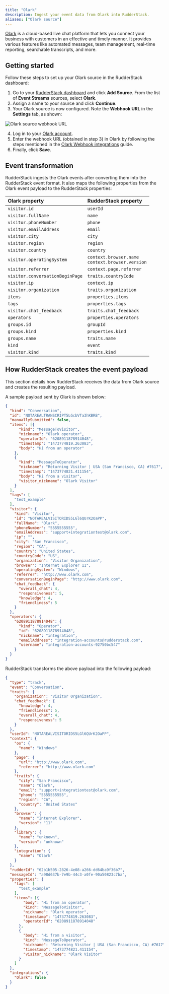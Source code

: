 ```yaml
---
title: "Olark"
description: Ingest your event data from Olark into RudderStack.
aliases: ["Olark source"]
---
```


[Olark](https://www.olark.com/) is a cloud-based live chat platform that lets you connect your business with customers in an effective and timely manner. It provides various features like automated messages, team management, real-time reporting, searchable transcripts, and more.

## Getting started

Follow these steps to set up your Olark source in the RudderStack dashboard:

1. Go to your [RudderStack dashboard](https://app.rudderstack.com/) and click **Add Source**. From the list of **Event Streams** sources, select **Olark**.
2. Assign a name to your source and click **Continue**.
3. Your Olark source is now configured. Note the **Webhook URL** in the **Settings** tab, as shown:

<img src="../../../assets/event-stream-sources/olark-webhook-src.png" alt="Olark source webhook URL" />

4. Log in to your <a href="https://www.olark.com/login">Olark account</a>.
5. Enter the webhook URL (obtained in step 3) in Olark by following the steps mentioned in the [Olark Webhook integrations](https://www.olark.com/help/webhooks/) guide.
6. Finally, click **Save**.

## Event transformation

RudderStack ingests the Olark events after converting them into the RudderStack event format. It also maps the following properties from the Olark event payload to the RudderStack properties:

| Olark property  | RudderStack property|
| :------------------ | :------------- |
| `visitor.id`  | `userId`    | 
| `visitor.fullName`        | `name`        | 
|  `visitor.phoneNumber` | `phone`        | 
| `visitor.emailAddress`  | `email`        | 
| `visitor.city`     | `city`   | 
| `visitor.region`    | `region`  | 
| `visitor.country`     | `country`   |
| `visitor.operatingSystem`  | `context.browser.name` <br/> `context.browser.version`    | 
| `visitor.referrer`        | `context.page.referrer`        | 
|  `visitor.conversationBeginPage` | `traits.countryCode`        | 
| `visitor.ip`  | `context.ip`        | 
| `visitor.organization`     | `traits.organization`   | 
| `items`    | `properties.items`  | 
| `tags`     | `properties.tags`   |
| `visitor.chat_feedback`  | `traits.chat_feedback`    | 
| `operators`        | `properties.operators`        | 
|  `groups.id` | `groupId`        | 
| `groups.kind`  | `properties.kind`        | 
| `groups.name`     | `traits.name`   | 
| `kind`    | `event`  | 
| `visitor.kind`     | `traits.kind`   |

## How RudderStack creates the event payload

This section details how RudderStack receives the data from Olark source and creates the resulting payload.

A sample payload sent by Olark is shown below:

```json
{
  "kind": "Conversation",
  "id": "NOTAREALTRANSCRIPT5LGcbVTa3hKBRB",
  "manuallySubmitted": false,
  "items": [{
      "kind": "MessageToVisitor",
      "nickname": "Olark operator",
      "operatorId": "6208911878914048",
      "timestamp": "1473774819.263083",
      "body": "Hi from an operator"
    },
    {
      "kind": "MessageToOperator",
      "nickname": "Returning Visitor | USA (San Francisco, CA) #7617",
      "timestamp": "1473774821.411154",
      "body": "Hi from a visitor",
      "visitor_nickname": "Olark Visitor"
    }
  ],
  "tags": [
    "test_example"
  ],
  "visitor": {
    "kind": "Visitor",
    "id": "NOTAREALVISITORIDS5LGl6QUrK2OaPP",
    "fullName": "Olark",
    "phoneNumber": "5555555555",
    "emailAddress": "support+integrationtest@olark.com",
    "ip": "",
    "city": "San Francisco",
    "region": "CA",
    "country": "United States",
    "countryCode": "US",
    "organization": "Visitor Organization",
    "browser": "Internet Explorer 11",
    "operatingSystem": "Windows",
    "referrer": "http://www.olark.com",
    "conversationBeginPage": "http://www.olark.com",
    "chat_feedback": {
      "overall_chat": 4,
      "responsiveness": 5,
      "knowledge": 4,
      "friendliness": 5
    }
  },
  "operators": {
    "6208911878914048": {
      "kind": "Operator",
      "id": "6208911878914048",
      "nickname": "integration",
      "emailAddress": "integration-accounts@rudderstack.com",
      "username": "integration-accounts-92750bc547"
    }
  }
}
```

RudderStack transforms the above payload into the following payload:

```json
{
  "type": "track",
  "event": "Conversation",
  "traits": {
    "organization": "Visitor Organization",
    "chat_feedback": {
      "knowledge": 4,
      "friendliness": 5,
      "overall_chat": 4,
      "responsiveness": 5
    }
  },
  "userId": "NOTAREALVISITORIDS5LGl6QUrK2OaPP",
  "context": {
    "os": {
      "name": "Windows"
    },
    "page": {
      "url": "http://www.olark.com",
      "referrer": "http://www.olark.com"
    },
    "traits": {
      "city": "San Francisco",
      "name": "Olark",
      "email": "support+integrationtest@olark.com",
      "phone": "5555555555",
      "region": "CA",
      "country": "United States"
    },
    "browser": {
      "name": "Internet Explorer",
      "version": "11"
    },
    "library": {
      "name": "unknown",
      "version": "unknown"
    },
    "integration": {
      "name": "Olark"
    }
  },
  "rudderId": "62b1b505-2826-4e08-a266-dd64ba9f36b7",
  "messageId": "a98d637b-7e9b-44c3-a0fe-90a50823c7ba",
  "properties": {
    "tags": [
      "test_example"
    ],
    "items": [{
        "body": "Hi from an operator",
        "kind": "MessageToVisitor",
        "nickname": "Olark operator",
        "timestamp": "1473774819.263083",
        "operatorId": "6208911878914048"
      },
      {
        "body": "Hi from a visitor",
        "kind": "MessageToOperator",
        "nickname": "Returning Visitor | USA (San Francisco, CA) #7617",
        "timestamp": "1473774821.411154",
        "visitor_nickname": "Olark Visitor"
      }
    ]
  },
  "integrations": {
    "Olark": false
  }
}
```